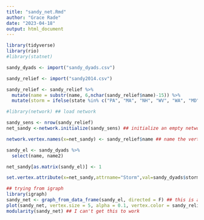 ```yaml
---
title: "sandy_net.Rmd"
author: "Grace Rade"
date: "2023-04-18"
output: html_document
---
```

```r
library(tidyverse)
library(rio)
#library(statnet)

sandy_dyads <- import("sandy_dyads.csv")

sandy_relief <- import("sandy2014.csv") 

sandy_relief <- sandy_relief %>% 
  mutate(name = substr(name, 6,nchar(sandy_relief$name)-15)) %>% 
  mutate(storm = ifelse(state %in% c("PA", "MA", "NH", "WV", "WA", "MD", "DE", "RI", "CT", "NJ", "NY"), 1, 0))

#library(network) ## load network

sandy_sens <- nrow(sandy_relief)
net_sandy <-network.initialize(sandy_sens) ## initialize an empty network

network.vertex.names(x=net_sandy) <- sandy_relief$name ## name the vertices

sandy_el <- sandy_dyads %>% 
  select(name, name2)

net_sandy[as.matrix(sandy_el)] <- 1 

set.vertex.attribute(x=net_sandy,attrname="Storm",val=sandy_dyads$storm) 

```

```r
## trying from igraph
library(igraph)
sandy_net <- graph_from_data_frame(sandy_el, directed = F) ## this is a 
plot(sandy_net, vertex.size = 5, alpha = 0.1, vertex.color = sandy_relief$storm, edge.color = sandy_dyads$cross_party) ## this is a really ugly plot, can't get it to spread out, can't get everything to be bigger, also i can change the color but cannot specify which ones I want
modularity(sandy_net) ## I can't get this to work
```

